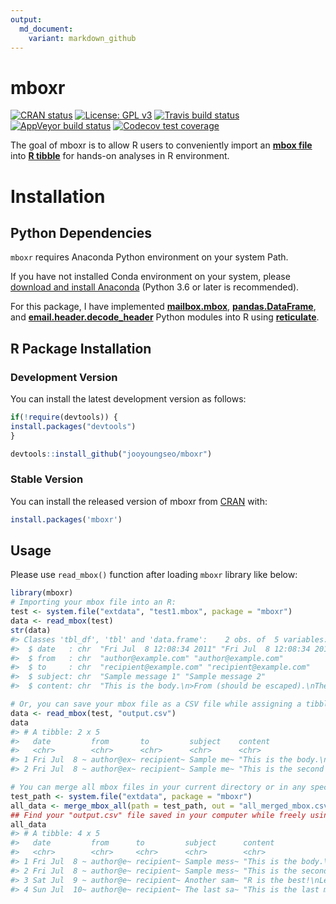 ```yaml
---
output:
  md_document:
    variant: markdown_github
---
```


# mboxr

<!-- badges: start -->
[![CRAN status](https://www.r-pkg.org/badges/version/mboxr)](https://cran.r-project.org/package=mboxr)
[![License: GPL v3](https://img.shields.io/badge/License-GPL%20v3-blue.svg)](http://www.gnu.org/licenses/gpl-3.0)
[![Travis build status](https://travis-ci.org/jooyoungseo/mboxr.svg?branch=master)](https://travis-ci.org/jooyoungseo/mboxr)
[![AppVeyor build status](https://ci.appveyor.com/api/projects/status/github/jooyoungseo/mboxr?branch=master&svg=true)](https://ci.appveyor.com/project/jooyoungseo/mboxr)
[![Codecov test coverage](https://codecov.io/gh/jooyoungseo/mboxr/branch/master/graph/badge.svg)](https://codecov.io/gh/jooyoungseo/mboxr?branch=master)
<!-- badges: end -->

The goal of mboxr is to allow R users to conveniently import an [**mbox file**](https://en.wikipedia.org/wiki/Mbox) into [**R tibble**](https://tibble.tidyverse.org/) for hands-on analyses in R environment.

# Installation

## Python Dependencies

`mboxr` requires Anaconda Python environment on your system Path.

If you have not installed Conda environment on your system, please [download and install Anaconda](https://www.anaconda.com/download/) (Python 3.6 or later is recommended).

For this package, I have implemented [**mailbox.mbox**](https://docs.python.org/3/library/mailbox.html), [**pandas.DataFrame**](https://pandas.pydata.org/), and [**email.header.decode_header**](https://docs.python.org/3/library/email.header.html) Python modules into R using [**reticulate**](https://rstudio.github.io/reticulate/).

## R Package Installation

### Development Version

You can install the latest development version as follows:

```r
if(!require(devtools)) {
install.packages("devtools")
}

devtools::install_github("jooyoungseo/mboxr")
```

### Stable Version

You can install the released version of mboxr from [CRAN](https://CRAN.R-project.org) with:

```r
install.packages('mboxr')
```

## Usage

Please use `read_mbox()` function after loading `mboxr` library like below:

```r
library(mboxr)
# Importing your mbox file into an R:
test <- system.file("extdata", "test1.mbox", package = "mboxr")
data <- read_mbox(test)
str(data)
#> Classes 'tbl_df', 'tbl' and 'data.frame':    2 obs. of  5 variables:
#>  $ date   : chr  "Fri Jul  8 12:08:34 2011" "Fri Jul  8 12:08:34 2011"
#>  $ from   : chr  "author@example.com" "author@example.com"
#>  $ to     : chr  "recipient@example.com" "recipient@example.com"
#>  $ subject: chr  "Sample message 1" "Sample message 2"
#>  $ content: chr  "This is the body.\n>From (should be escaped).\nThere are 3 lines.\n" "This is the second body.\n"

# Or, you can save your mbox file as a CSV file while assigning a tibble variable at the same time like below:
data <- read_mbox(test, "output.csv")
data
#> # A tibble: 2 x 5
#>   date         from       to         subject    content                    
#>   <chr>        <chr>      <chr>      <chr>      <chr>                      
#> 1 Fri Jul  8 ~ author@ex~ recipient~ Sample me~ "This is the body.\n>From ~
#> 2 Fri Jul  8 ~ author@ex~ recipient~ Sample me~ "This is the second body.\~

# You can merge all mbox files in your current directory or in any specified path into one tibble and save csv file for the integrated one:
test_path <- system.file("extdata", package = "mboxr")
all_data <- merge_mbox_all(path = test_path, out = "all_merged_mbox.csv")
## Find your "output.csv" file saved in your computer while freely using the imported tibble in your R session!
all_data
#> # A tibble: 4 x 5
#>   date         from      to         subject      content                   
#>   <chr>        <chr>     <chr>      <chr>        <chr>                     
#> 1 Fri Jul  8 ~ author@e~ recipient~ Sample mess~ "This is the body.\n>From~
#> 2 Fri Jul  8 ~ author@e~ recipient~ Sample mess~ "This is the second body.~
#> 3 Sat Jul  9 ~ author@e~ recipient~ Another sam~ "R is the best!\nLet's us~
#> 4 Sun Jul  10~ author@e~ recipient~ The last sa~ "This is the last message
```

